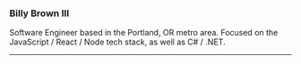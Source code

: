 ### Billy Brown III

Software Engineer based in the Portland, OR metro area. Focused on the JavaScript / React / Node tech stack, as well as C# / .NET.

---
